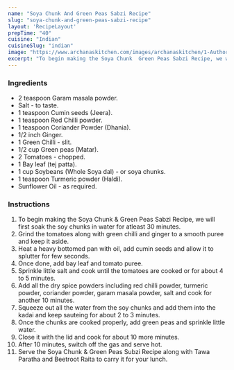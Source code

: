 ---
name: "Soya Chunk And Green Peas Sabzi Recipe"
slug: "soya-chunk-and-green-peas-sabzi-recipe"
layout: 'RecipeLayout'
prepTime: "40"
cuisine: "Indian"
cuisineSlug: "indian"
image: "https://www.archanaskitchen.com/images/archanaskitchen/1-Author/sibyl_sunitha/Soya_Chunk__Green_Peas_Subzi_Recipe_.jpg"
excerpt: "To begin making the Soya Chunk  Green Peas Sabzi Recipe, we will first soak the soy chunks in water for atleast 30 minutes"
---

### Ingredients

- 2 teaspoon Garam masala powder.
- Salt - to taste.
- 1 teaspoon Cumin seeds (Jeera).
- 1 teaspoon Red Chilli powder.
- 1 teaspoon Coriander Powder (Dhania).
- 1/2 inch Ginger.
- 1 Green Chilli - slit.
- 1/2 cup Green peas (Matar).
- 2 Tomatoes - chopped.
- 1 Bay leaf (tej patta).
- 1 cup Soybeans (Whole Soya dal) - or soya chunks.
- 1 teaspoon Turmeric powder (Haldi).
- Sunflower Oil - as required.

### Instructions

1. To begin making the Soya Chunk & Green Peas Sabzi Recipe, we will first soak the soy chunks in water for atleast 30 minutes.
1. Grind the tomatoes along with green chilli and ginger to a smooth puree and keep it aside.
1. Heat a heavy bottomed pan with oil, add cumin seeds and allow it to splutter for few seconds.
1. Once done, add bay leaf and tomato puree.
1. Sprinkle little salt and cook until the tomatoes are cooked or for about 4 to 5 minutes.
1. Add all the dry spice powders including red chilli powder, turmeric powder, coriander powder, garam masala powder, salt and cook for another 10 minutes.
1. Squeeze out all the water from the soy chunks and add them into the kadai and keep sauteing for about 2 to 3 minutes.
1. Once the chunks are cooked properly, add green peas and sprinkle little water.
1. Close it with the lid and cook for about 10 more minutes.
1. After 10 minutes, switch off the gas and serve hot.
1. Serve the Soya Chunk & Green Peas Subzi Recipe along with Tawa Paratha and Beetroot Raita to carry it for your lunch.
